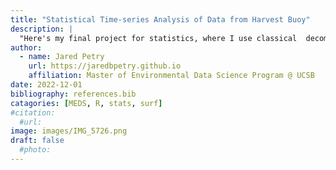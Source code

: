 ```yaml
---
title: "Statistical Time-series Analysis of Data from Harvest Buoy"
description: |
  "Here's my final project for statistics, where I use classical  decomposition modeling to attempt to answer the question: Are there long term trends in surfable waves here in Santa Barbara due to climate influences?"
author:
  - name: Jared Petry 
    url: https://jaredbpetry.github.io
    affiliation: Master of Environmental Data Science Program @ UCSB
date: 2022-12-01
bibliography: references.bib
catagories: [MEDS, R, stats, surf]
#citation: 
  #url:
image: images/IMG_5726.png
draft: false
  #photo:
---
```

